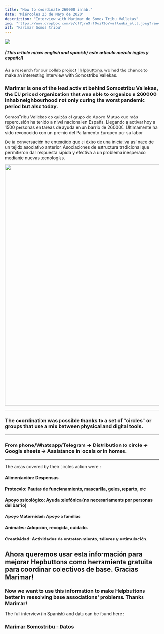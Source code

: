 ```yaml
---
title: "How to coordinate 260000 inhab."
date: "Miércoles 23 de Mayo de 2020"
description: "Interview with Marimar de Somos Tribu Vallekas"
img: "https://www.dropbox.com/s/cf7grw9rf0oi99o/valleaks_alll.jpeg?raw=1"
alt: "Marimar Somos tribu"
---
```


<img src="https://www.dropbox.com/s/cf7grw9rf0oi99o/valleaks_alll.jpeg?raw=1" />

<h5>(This article mixes english and spanish/ este artículo mezcla inglés y español)</h5>
As a research for our collab project <a href="https://helpbuttons.org">Helpbuttons</a>, we had the chance to make an interesting interview with Somostribu Vallekas.

<h3>Marimar is one of the lead activist behind Somostribu Vallekas, the EU priced organization that was able to organize a 260000 inhab neighbourhood not only during the worst pandemic period but also today.</h3>

SomosTribu Vallekas es quizás el grupo de Apoyo Mutuo que más repercusión ha tenido a nivel nacional en España. Llegando a activar hoy a 1500 personas en tareas de ayuda en un barrio de 260000. Últimamente ha sido reconocido con un premio del Parlamento Europeo por su labor.

De la conversación he entendido que el éxito de una iniciativa así nace de un tejido asociativo anterior. Asociaciones de estructura tradicional que permitieron dar respuesta rápida y efectiva  a un problema inesperado mediante nuevas tecnologías.

<img className="aligncenter wp-image-358 size-full" src="https://www.dropbox.com/s/1h3usrchzaobt20/voluntarias-de-somos-tribu-vallekas.jpeg?raw=1" width="1400" height="788" />

<hr></hr>
<h3>The coordination was possible thanks to a set of "circles" or groups that use a mix between physical and digital tools.</h3>
<hr></hr>
<h3>From phone/Whatsapp/Telegram -> Distribution to circle -> Google sheets -> Assistance in locals or in homes.</h3>
<hr></hr>

The areas covered by their circles action were :

<h4>Alimentación: Despensas</h4>

<h4>Protocolo: Pautas de funcionamiento, mascarilla, geles, reparto, etc </h4>

<h4>Apoyo psicológico: Ayuda telefónica (no necesariamente por personas del barrio)</h4>

<h4>Apoyo Maternidad: Apoyo a familias</h4>

<h4>Animales:  Adopción, recogida, cuidado.</h4>

<h4>Creatividad: Actividades de entretenimiento, talleres y estimulación.</h4>

<h2>Ahora queremos usar esta información para mejorar Hepbuttons como herramienta gratuita para coordinar colectivos de base. Gracias Marimar!</h2>

<h3>Now we want to use this information to make Helpbuttons better in ressolving base associations' problems. Thanks Marimar!</h3>


The full interview (in Spanish) and data can be found here :
<h3><a href="https://docs.google.com/document/d/1XsXQkO__XCTJNKWzD69hzfFw5-gkdrv7ZHAkAqAivLo/edit?usp=sharing">Marimar Somostribu - Datos</a></h3>
